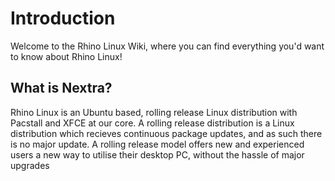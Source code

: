# Introduction
 
Welcome to the Rhino Linux Wiki, where you can find everything you'd want to know about Rhino Linux!

## What is Nextra?

Rhino Linux is an Ubuntu based, rolling release Linux distribution with Pacstall and XFCE at our core. A rolling release distribution is a Linux distribution which recieves continuous package updates, and as such there is no major update. A rolling release model offers new and experienced users a new way to utilise their desktop PC, without the hassle of major upgrades
